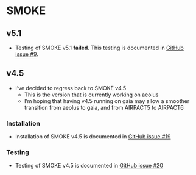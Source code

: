# SMOKE {.unnumbered}

## v5.1
- Testing of SMOKE v5.1 **failed**. This testing is documented in [GitHub issue #9](https://github.com/wsular/airpact6/issues/9).

## v4.5

- I've decided to regress back to SMOKE v4.5
  - This is the version that is currently working on aeolus
  - I'm hoping that having v4.5 running on gaia may allow a smoother transition from aeolus to gaia, and from AIRPACT5 to AIRPACT6

### Installation
- Installation of SMOKE v4.5 is documented in [GitHub issue #19](https://github.com/wsular/airpact6/issues/19)

### Testing
- Testing of SMOKE v4.5 is documented in [GitHub issue #20](https://github.com/wsular/airpact6/issues/20)
